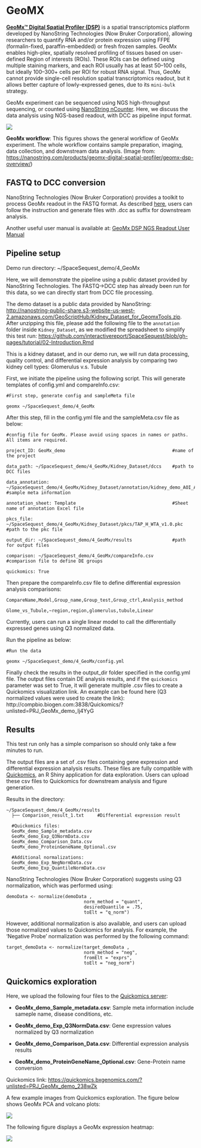 # GeoMX

[**GeoMx™ Digital Spatial Profiler (DSP)**](https://nanostring.com/products/geomx-digital-spatial-profiler/geomx-dsp-overview/){target="_blank"} is a spatial transcriptomics platform developed by NanoString Technologies (Now Bruker Corporation), allowing researchers to quantify RNA and/or protein expression using FFPE (formalin-fixed, paraffin-embedded) or fresh frozen samples. GeoMx enables high-plex, spatially resolved profiling of tissues based on user-defined Region of interests (ROIs). These ROIs can be defined using multiple staining markers, and each ROI usually has at least 50–100 cells, but ideally 100–300+ cells per ROI for robust RNA signal. Thus, GeoMx cannot provide single-cell resolution spatial transcriptomics readout, but it allows better capture of lowly-expressed genes, due to its `mini-bulk` strategy.

GeoMx experiment can be sequenced using NGS high-throughput sequencing, or counted using [NanoString nCounter](https://nanostring.com/products/ncounter-analysis-system/ncounter-systems-overview/){target="_blank"}. Here, we discuss the data analysis using NGS-based readout, with DCC as pipeline input format.

[![](https://nanostring.com/wp-content/uploads/IM_MK4289_geomx_workflow_simplified_R4-01.png)](https://nanostring.com/wp-content/uploads/IM_MK4289_geomx_workflow_simplified_R4-01.png){target="_blank"}

**GeoMx workflow**: This figures shows the general workflow of GeoMx experiment. The whole workflow contains sample preparation, imaging, data collection, and downstream data analysis. (Image from: [https://nanostring.com/products/geomx-digital-spatial-profiler/geomx-dsp-overview/](https://nanostring.com/products/geomx-digital-spatial-profiler/geomx-dsp-overview/){target="_blank"})

## FASTQ to DCC conversion

NanoString Technologies (Now Bruker Corporation) provides a toolkit to process GeoMx readout in the FASTQ format. As described [here](https://cumulus.readthedocs.io/en/stable/geomxngs/index.html){target="_blank"}, users can follow the instruction and generate files with .dcc as suffix for downstream analysis. 

Another useful user manual is available at: [GeoMx DSP NGS Readout User Manual](https://nanostring.com/wp-content/uploads/2022/06/MAN-10153-01-GeoMx-DSP-NGS-Readout-User-Manual.pdf){target="_blank"}

## Pipeline setup

Demo run directory: ~/SpaceSequest_demo/4_GeoMx

Here, we will demonstrate the pipeline using a public dataset provided by NanoString Technologies. The FASTQ->DCC step has already been run for this data, so we can directly start from DCC file processing.

The demo dataset is a public data provided by NanoString: [http://nanostring-public-share.s3-website-us-west-2.amazonaws.com/GeoScriptHub/Kidney_Dataset_for_GeomxTools.zip](http://nanostring-public-share.s3-website-us-west-2.amazonaws.com/GeoScriptHub/Kidney_Dataset_for_GeomxTools.zip){target="_blank"}. After unzipping this file, please add the following file to the `annotation` folder inside `Kidney_Dataset`, as we modified the spreadsheet to simplify this test run: [https://github.com/interactivereport/SpaceSequest/blob/gh-pages/tutorial/02-Introduction.Rmd](https://github.com/interactivereport/SpaceSequest/blob/gh-pages/geomx/kidney_demo_AOI_Annotations_selected_clean.xlsx){target="_blank"}

This is a kidney dataset, and in our demo run, we will run data processing, quality control, and differential expression analysis by comparing two kidney cell types: Glomerulus v.s. Tubule
    
First, we initiate the pipeline using the following script. This will generate templates of config.yml and compareInfo.csv:

```
#First step, generate config and sampleMeta file

geomx ~/SpaceSequest_demo/4_GeoMx
```

After this step, fill in the config.yml file and the sampleMeta.csv file as below:

```
#config file for GeoMx. Please avoid using spaces in names or paths. All items are required.

project_ID: GeoMx_demo                                        #name of the project

data_path: ~/SpaceSequest_demo/4_GeoMx/Kidney_Dataset/dccs    #path to DCC files

data_annotation: ~/SpaceSequest_demo/4_GeoMx/Kidney_Dataset/annotation/kidney_demo_AOI_Annotations_selected_clean.xlsx        #sample meta information

annotation_sheet: Template                                    #Sheet name of annotation Excel file

pkcs_file: ~/SpaceSequest_demo/4_GeoMx/Kidney_Dataset/pkcs/TAP_H_WTA_v1.0.pkc       #path to the pkc file

output_dir: ~/SpaceSequest_demo/4_GeoMx/results               #path for output files

comparison: ~/SpaceSequest_demo/4_GeoMx/compareInfo.csv       #comparison file to define DE groups

quickomics: True                                  
```

Then prepare the compareInfo.csv file to define differential expression analysis comparisons:

```
CompareName,Model,Group_name,Group_test,Group_ctrl,Analysis_method

Glome_vs_Tubule,~region,region,glomerulus,tubule,Linear
```

Currently, users can run a single linear model to call the differentially expressed genes using Q3 normalized data.

Run the pipeline as below:

```
#Run the data

geomx ~/SpaceSequest_demo/4_GeoMx/config.yml

```
Finally check the results in the output_dir folder specified in the config.yml file. The output files contain DE analysis results, and if the `quickomics` parameter was set to True, it will generate multiple .csv files to create a Quickomics visualization link. An example can be found here (Q3 normalized values were used to create the link): http://compbio.biogen.com:3838/Quickomics/?unlisted=PRJ_GeoMx_demo_Ij4YyG

## Results

This test run only has a simple comparison so should only take a few minutes to run.

The output files are a set of .csv files containing gene expression and differential expression analysis results. These files are fully compatible with [Quickomics](https://academic.oup.com/bioinformatics/article/37/20/3670/6254183){target="_blank"}, an R Shiny application for data exploration. Users can upload these csv files to Quickomics for downstream analysis and figure generation.

Results in the directory:

```
~/SpaceSequest_demo/4_GeoMx/results
  ├── Comparison_result_1.txt     #Differential expression result
  
  #Quickomics files:
  GeoMx_demo_Sample_metadata.csv
  GeoMx_demo_Exp_Q3NormData.csv
  GeoMx_demo_Comparison_Data.csv
  GeoMx_demo_ProteinGeneName_Optional.csv
  
  #Additional normalizations:
  GeoMx_demo_Exp_NegNormData.csv
  GeoMx_demo_Exp_QuantileNormData.csv
```

NanoString Technologies (Now Bruker Corporation) suggests using Q3 normalization, which was performed using:

```
demoData <- normalize(demoData ,
                             norm_method = "quant", 
                             desiredQuantile = .75,
                             toElt = "q_norm")
```

However, additional normalization is also available, and users can upload those normalized values to Quickomics for analysis. For example, the 'Negative Probe' normalization was performed by the following command:

```
target_demoData <- normalize(target_demoData ,
                             norm_method = "neg", 
                             fromElt = "exprs",
                             toElt = "neg_norm")
```

## Quickomics exploration

Here, we upload the following four files to the [Quickomics server](https://quickomics.bxgenomics.com/){target="_blank"}:

 - **GeoMx_demo_Sample_metadata.csv**: Sample meta information include sameple name, disease conditions, etc.
 
 - **GeoMx_demo_Exp_Q3NormData.csv**: Gene expression values normalized by Q3 normalization
 
 - **GeoMx_demo_Comparison_Data.csv**: Differential expression analysis results

 - **GeoMx_demo_ProteinGeneName_Optional.csv**: Gene-Protein name conversion


Quickomics link: [https://quickomics.bxgenomics.com/?unlisted=PRJ_GeoMx_demo_238wZk](https://quickomics.bxgenomics.com/?unlisted=PRJ_GeoMx_demo_238wZk){target="_blank"}

A few example images from Quickomics exploration. The figure below shows GeoMx PCA and volcano plots:

[![](https://interactivereport.github.io/SpaceSequest/images/GeoMx_demo_plots.png)](https://interactivereport.github.io/SpaceSequest/images/GeoMx_demo_plots.png){target="_blank"}

The following figure displays a GeoMx expression heatmap:

[![](https://interactivereport.github.io/SpaceSequest/images/GeoMx_demo_heatmap.png)](https://interactivereport.github.io/SpaceSequest/images/GeoMx_demo_heatmap.png){target="_blank"}

